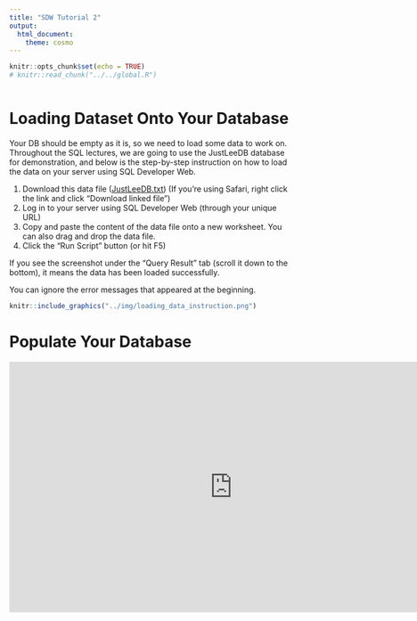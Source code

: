 ```yaml
---
title: "SDW Tutorial 2"
output: 
  html_document: 
    theme: cosmo
---
```


```r
knitr::opts_chunk$set(echo = TRUE)
# knitr::read_chunk("../../global.R")
```
```r
```

# Loading Dataset Onto Your Database
Your DB should be empty as it is, so we need to load some data to work on. Throughout the SQL lectures, we are going to use the JustLeeDB database for demonstration, and below is the step-by-step instruction on how to load the data on your server using SQL Developer Web.

1. Download this data file ([JustLeeDB.txt](https://khlee42.github.io/database/data/JustLeeDB.txt)) (If you’re using Safari, right click the link and click “Download linked file”)
2. Log in to your server using SQL Developer Web (through your unique URL)
3. Copy and paste the content of the data file onto a new worksheet. You can also drag and drop the data file. 
4. Click the "Run Script" button (or hit F5)

If you see the screenshot under the "Query Result" tab (scroll it down to the bottom), it means the data has been loaded successfully. 

You can ignore the error messages that appeared at the beginning.

```r
knitr::include_graphics("../img/loading_data_instruction.png")
```

# Populate Your Database

<iframe width="800" height="450" src="https://www.youtube.com/embed/1zGxwu40o-I" frameborder="0" allow="accelerometer; autoplay; encrypted-media; gyroscope; picture-in-picture" allowfullscreen data-external="1"></iframe>  
